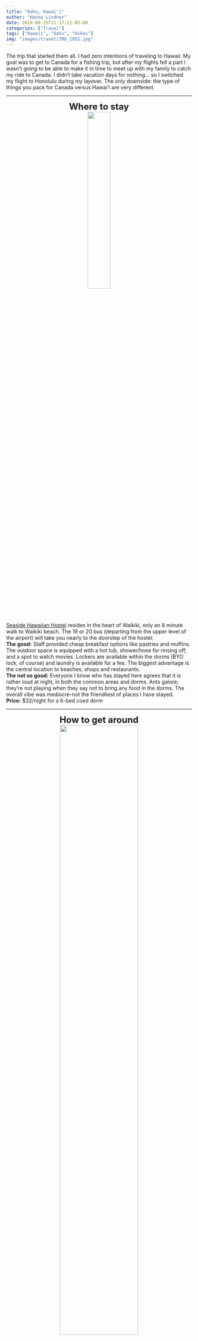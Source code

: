 ```yaml
---
title: "Oahu, Hawai'i"
author: "Hanna Lindner"
date: 2018-09-25T21:17:12-05:00
categories: ["Travel"]
tags: ["Hawaii", "Oahu", "Hikes"]
img: "images/travel/IMG_1951.jpg"
---
```


The trip that started them all. I had zero intentions of traveling to Hawaii. My goal was to get to Canada for a fishing trip, but after my flights fell a part I wasn't going to be able to make it in time to meet up with my family to catch my ride to Canada. I didn't take vacation days for nothing... so I switched my flight to Honolulu during my layover. The only downside: the type of things you pack for Canada versus Hawai'i are very different.
  

---  

<center>
<font size="5">
**Where to stay**
</font>
</center>
<center>
[![](/images/travel/IMG_1524.jpg){ width=35% }](https://www.hannalindner.com/travel/oahuhawaii/IMG_1524.jpg)
</center>
[Seaside Hawaiian Hostel](http://seasidehawaiianhostel.com/) resides in the heart of Waikiki, only an 8 minute walk to Waikiki beach. The 19 or 20 bus (departing from the upper level of the airport) will take you nearly to the doorstep of the hostel.  
**The good:** Staff provided cheap breakfast options like pastries and muffins. The outdoor space is equipped with a hot tub, shower/hose for rinsing off, and a spot to watch movies. Lockers are available within the dorms (BYO lock, of course) and laundry is available for a fee. The biggest advantage is the central location to beaches, shops and restaurants.  
**The not so good:** Everyone I know who has stayed here agrees that it is rather loud at night, in both the common areas and dorms. Ants galore; they're not playing when they say not to bring any food in the dorms. The overall vibe was mediocre-not the friendliest of places I have stayed.     
**Price:** $32/night for a 6-bed coed dorm  

---  

<center>
<font size="5">
**How to get around**
</font>
</center>
<center>
[![](/images/travel/thebus.jpg){ width=65% }](https://www.hannalindner.com/travel/oahuhawaii/thebus.jpg)
</center>
  
Seeing as I hadn't planned on taking a vacation, my budget was rather limited. To cut costs, I avoided renting a car and utilized the local bus system, Uber/Lyft, and took up offers from other hostel dwellers to go exploring. Coming from a city where the bus system is semi-functional on a good day, Oahu's ['TheBus'](http://thebus.org) was a real treat. You can download their app, DaBus2, for real-time tracking. Route 22 will take you to several tourist hotspots including Diamond Head, Hanauma Bay and Koko Crater. Reach the North Shore via the 52 and get between Waikiki and HNL airport on route 19 or 20. You can nearly circumnavigate the island using the bus system. One-way fare is $2.75.

---  

<center>
<font size="5">
**What to do**
</font>
</center>

<center>
[![](/images/travel/IMG_6923.jpg){ width=40% }](https://www.hannalindner.com/travel/oahuhawaii/IMG_6923.jpg)
[![](/images/travel/IMG_1717.jpg){ width=38% }](https://www.hannalindner.com/travel/oahuhawaii/IMG_1717.jpg)
[![](/images/travel/IMG_1664.jpg){ width=50% }](https://www.hannalindner.com/travel/oahuhawaii/IMG_1664.jpg)
[![](/images/travel/IMG_1720.jpg){ width=37% }](https://www.hannalindner.com/travel/oahuhawaii/IMG_1720.jpg)
</center>
**Diamond Head Hike:** Undoubtedly the most popular hike in the area, the historic Diamond Head State Monument hike is roughly a 2 mile (3.2 km) roundtrip hike only 3 miles away from the hostel (can take bus route 2 or 23 + 15 min walk). It'll take you up a series of steep switchbacks and staircases to the old fire control station, providing great views of the surrounding Waikiki area. I recommend arriving very early as there's always a crowd and because there is very little shade on the trail. (Like so crowded the trail looks like an ant farm from afar). Be prepared to pay the entrance fee (cash only) of \$1 as a walk-in or \$5 to drive in. Bring a few extra dollars for fresh pineapple on your way out!  

<br>


<style>
.column-left{
  float: left;
  width: 49%;
  text-align: right;
}
.column-center{
  display: inline-block;
  width: 0%;
  text-align: center;
}
.column-right{
  float: right;
  width: 49%;
  text-align: left;
}
</style>

<div class="column-left">
[![](/images/travel/IMG_1865.jpg){ width=56% }](https://www.hannalindner.com/travel/oahuhawaii/IMG_1865.jpg)
[![](/images/travel/IMG_1829.jpg){ width=55% }](https://www.hannalindner.com/travel/oahuhawaii/IMG_1829.jpg)
</div>
<div class="column-right">
[![](/images/travel/IMG_1838.jpg){ width=72% }](https://www.hannalindner.com/travel/oahuhawaii/IMG_1838.jpg)
</div>  


**Manoa Falls Hike:**  Manoa Falls is a wildly different hike compared to Diamond Head, given it's in the rain forest. It's relatively short, only 1.6 miles (2.5 km) to the 150 foot waterfall (which I recommend taking a dip in when you arrive - it's refreshingly cold). I opted to go on a guided hike here though [Hiking Hawaii](hikinghawaii808.com), mostly for the convience of the included transportation. The added bonus was that I had a cool, knowledgeable local to teach me things I wouldn't otherwise have known. The guide groups are small, no more than 7 hikers and offer the opportunity to meet other people. Hiking Hawaii also has a really hip cafe in Waikiki to swing by for a bite to eat. The trail itself is quite muddy, so reasonable footwear is important.

<center>
[![](/images/travel/IMG_1982.jpg){ width=27% }](https://www.hannalindner.com/travel/oahuhawaii/IMG_1982.jpg)
[![](/images/travel/IMG_1986.jpg){ width=30% }](https://www.hannalindner.com/travel/oahuhawaii/IMG_1986.jpg)
[![](/images/travel/IMG_0701 2.JPG){ width=30% }](https://www.hannalindner.com/travel/oahuhawaii/IMG_0701 2.JPG)
[![](/images/travel/IMG_2010.jpg){ width=85% }](https://www.hannalindner.com/travel/oahuhawaii/IMG_2010.jpg)
</center>

**Koko Crater Hike:**  Koko Crater is a very popular, real life StairMaster and not for the faint of heart! The 1.8 mile (2.9 km) out-and-back takes you up 1,050 stairs, which are actually old and decrepit railroad ties that were used to get supplies up to the peak for the military bunkers that were built during WWII. Sturdy footwear is essential as there are some pretty sketchy areas, including a bridge of railroad ties with a 40 foot drop underneath. Rest often and step off to the side to let other hikers pass you. If you love leg day, this is your hike. Take the 22 bus from Waikiki and get off at Kalanianaole Hwy + Hanauma Bay Rd. (Also go down to Hanauma Bay across the street afterwards for some relaxing beach bumming and snorkeling).

**Cruise the Island:**  
**Beach @ park:**

---  

<center>
<font size="5">
**Where to eat**  
</font>
</center>

**Aloha Poke:**  
**Island Shaved Ice:**

---  
